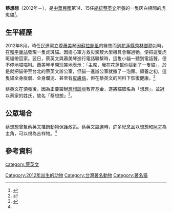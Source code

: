 {{Infobox animal
| name           = 蔡想想
| image  = File:07.22 總統錄製Youtube影片.jpg
<!-- 建議使用自由版權圖像 -->
| width          = 
| caption        = 
| species        =  [[家貓|家貓]]（''Felis catus''）
| breed         = 混種<ref name=apple/>、虎斑貓<ref name=setn>{{cite news|title=太萌啦！蔡英文DIY「蔡阿才」玩偶　網友驚呼：超可愛～|date=2015-09-05|author=楊天佑|publisher=三立新聞網|url=http://www.setn.com/News.aspx?NewsID=93816|accessdate=2016-02-03|archive-date=2016-02-03|archive-url=https://web.archive.org/web/20160203121429/http://www.setn.com/News.aspx?NewsID=93816|dead-url=no}}</ref>
| owner         = [[蔡英文|蔡英文]]
| othername  = Think Think<ref>{{cite news|title=5 things to know about Taiwan's first female President|author=Kristie Lu Stout|publisher=CNN International|date=2016-01-28|url=http://www.cnn.com/2016/01/28/asia/taiwan-china-world-stage/index.html?sr=fbCNN012916taiwan-china-world-stage1118AMVODtop|accessdate=2016-02-03|archive-date=2016-02-08|archive-url=https://web.archive.org/web/20160208034313/http://www.cnn.com/2016/01/28/asia/taiwan-china-world-stage/index.html?sr=fbCNN012916taiwan-china-world-stage1118AMVODtop|dead-url=no}}</ref>、Cookie<ref name=udn2/>、吉旺<ref name=udn2/>
| gender            = 母貓
| date of birth  = 2012年中
| place of birth = {{ROC-TW}}[[花蓮縣|花蓮縣]][[秀林鄉|秀林鄉]]
| residence      = {{ROC-TW}}[[臺北市|臺北市]]
| appearance  =  灰白相間
| height         = 
| weight         = 4.8公斤<ref name=apple>{{cite news|title=2流浪喵星人 變第一寵物|date=2016-01-18|author=林修卉|publisher=蘋果日報|url=http://www.appledaily.com.tw/appledaily/article/headline/20160118/37017606/|accessdate=2016-02-03|archive-date=2016-01-21|archive-url=https://web.archive.org/web/20160121101756/http://www.appledaily.com.tw/appledaily/article/headline/20160118/37017606/|dead-url=no}}</ref>
| namedafter = 想想論壇
}}

'''蔡想想'''（2012年－），是[[中華民國|中華民國]]第14、15任[[中華民國總統|總統]][[蔡英文|蔡英文]]所養的一隻灰白相間的虎斑貓<ref>{{Cite web|url=https://www.facebook.com/tsaiingwen/photos/a.10151242056081065.442660.46251501064/10154820163341065/?type=3|title=蔡英文 Tsai Ing-wen|accessdate=2017-12-26|work=www.facebook.com|language=zh-Hans}}</ref>。

==生平經歷==
2012年8月，時任民進黨立委[[蕭美琴|蕭美琴]]因[[颱風蘇拉_(2012年)|蘇拉颱風]]的緣故而到[[花蓮縣|花蓮縣]][[秀林鄉|秀林鄉]]勘災時，在[[和平車站_(花蓮縣)|和平車站]]發現一隻虎斑貓。因擔心軍方救災駕駛大型機具會輾過牠，便把這隻虎斑貓帶回家。翌日，蔡英文與蕭美琴進行電話聯繫時，這隻小貓一聽到電話聲，便不停地[[喵|喵喵]]叫。蕭美琴半開玩笑地表示：「主席，我在花蓮幫你撿到了一隻貓」，於是就把貓帶至台北的蔡英文辦公室，但貓一進辦公室就撒了一泡尿。領養之初，這隻貓全身瘦弱、全身爛泥、甚至有[[皮膚病|皮膚病]]，但在蔡英文的照料下恢復健康。<ref name=udn2>{{cite news|title=一場颱風 讓蔡想想走進小英心裡|date=2016-01-20|publisher=聯合晚報|author=游婉琪|url=http://udn.com/news/story/7741/1454847-%E4%B8%80%E5%A0%B4%E9%A2%B1%E9%A2%A8-%E8%AE%93%E8%94%A1%E6%83%B3%E6%83%B3%E8%B5%B0%E9%80%B2%E5%B0%8F%E8%8B%B1%E5%BF%83%E8%A3%A1|accessdate=2016-02-03|archive-date=2016-01-24|archive-url=https://web.archive.org/web/20160124042525/http://udn.com/news/story/7741/1454847-%E4%B8%80%E5%A0%B4%E9%A2%B1%E9%A2%A8-%E8%AE%93%E8%94%A1%E6%83%B3%E6%83%B3%E8%B5%B0%E9%80%B2%E5%B0%8F%E8%8B%B1%E5%BF%83%E8%A3%A1|dead-url=no}}</ref>

蔡英文在領養後，因為正要籌辦[[想想論壇|想想論壇]]教育基金，遂將貓取名為「想想」，並冠以蔡家的姓氏，故名「蔡想想」<ref name=ming>{{cite news|title=新任第一家庭寵物「蔡想想」　紅過貓奴總統蔡英文|date=2016-01-18|publisher=明報|url=http://news.mingpao.com/ins/instantnews/web_tc/article/20160118/s00004/1453129795842|accessdate=2016-02-03|archive-date=2016-01-22|archive-url=https://web.archive.org/web/20160122231828/http://news.mingpao.com/ins/instantnews/web_tc/article/20160118/s00004/1453129795842|dead-url=no}}</ref>。

==公眾場合==
蔡想想曾幫蔡英文推銷動物保護政策。蔡英文競選時，許多紀念品以想想和[[蔡阿才|阿才]]為主角，可以視為吉祥物。<ref name=ming/>

==參考資料==
{{reflist}}

{{蔡英文}}

[[category:蔡英文|category:蔡英文]]
[[Category:2012年出生的动物|Category:2012年出生的动物]]
[[Category:台灣著名動物|Category:台灣著名動物]]
[[Category:著名猫|Category:著名猫]]